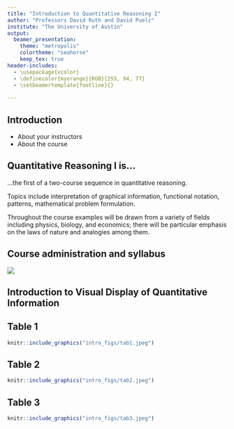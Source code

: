 ```yaml
---
title: "Introduction to Quantitative Reasoning I"
author: "Professors David Ruth and David Puelz"
institute: "The University of Austin"
output:
  beamer_presentation:
    theme: "metropolis"
    colortheme: "seahorse"
    keep_tex: true
header-includes:
  - \usepackage{xcolor}
  - \definecolor{myorange}{RGB}{255, 94, 77}
  - \setbeamertemplate{footline}{}
  
---
```


## Introduction

- About your instructors
- About the course

## Quantitative Reasoning I is...
...the first of a two-course sequence in quantitative reasoning.

Topics include interpretation of graphical information, functional notation, patterns, mathematical problem formulation.

Throughout the course examples will be drawn from a variety of fields including physics, biology, and economics; there will be particular emphasis on the laws of nature and analogies among them.

## Course administration and syllabus
![]("intro_figs/Populi1.jpeg")

## Introduction to Visual Display of Quantitative Information

\begingroup
\fontfamily{phv}\fontsize{16}{18}\selectfont
\begin{center}
  SEE TABLE HANDOUTS
\end{center}
\endgroup

## Table 1
```r
knitr::include_graphics("intro_figs/tab1.jpeg")
```

## Table 2
```r
knitr::include_graphics("intro_figs/tab2.jpeg")
```

## Table 3
```r
knitr::include_graphics("intro_figs/tab3.jpeg")
```

<!-- ## A famous figure (ref. Tufte p.41) -->
<!-- ```{r, echo=FALSE, out.width="100%"} -->
<!-- knitr::include_graphics("intro_figs/Napoleon.png") -->
<!-- ``` -->